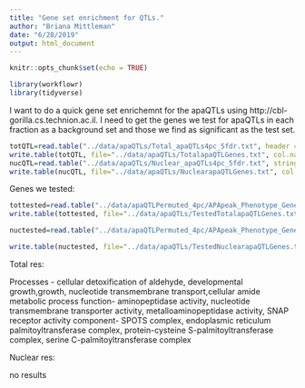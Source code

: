 ```yaml
---
title: "Gene set enrichment for QTLs."
author: "Briana Mittleman"
date: "6/28/2019"
output: html_document
---
```


```r
knitr::opts_chunk$set(echo = TRUE)
```


```r
library(workflowr)
library(tidyverse)
```

I want to do a quick gene set enrichemnt for the apaQTLs using http://cbl-gorilla.cs.technion.ac.il. I need to get the genes we test for apaQTLs in each fraction as a background set and those we find as significant as the test set.  


```r
totQTL=read.table("../data/apaQTLs/Total_apaQTLs4pc_5fdr.txt", header = T, stringsAsFactors = F) %>% select(Gene) %>% unique()
write.table(totQTL, file="../data/apaQTLs/TotalapaQTLGenes.txt", col.names = F, row.names = F, quote = F)
nucQTL=read.table("../data/apaQTLs/Nuclear_apaQTLs4pc_5fdr.txt", stringsAsFactors = F, header = T) %>% select(Gene) %>% unique()
write.table(nucQTL, file="../data/apaQTLs/NuclearapaQTLGenes.txt", col.names = F, row.names = F, quote = F)
```


Genes we tested:

```r
tottested=read.table("../data/apaQTLPermuted_4pc/APApeak_Phenotype_GeneLocAnno.Total_permResBH.txt", header = T, stringsAsFactors = F) %>% separate(pid, into=c("chr", "start", "end", "peakID"),sep=":") %>% separate(peakID, into=c("gene", "loc", "strand", "PAS"), sep="_") %>% select(gene) %>% unique()
write.table(tottested, file="../data/apaQTLs/TestedTotalapaQTLGenes.txt", col.names = F, row.names = F, quote = F)

nuctested=read.table("../data/apaQTLPermuted_4pc/APApeak_Phenotype_GeneLocAnno.Nuclear_permResBH.txt", header = T, stringsAsFactors = F) %>% separate(pid, into=c("chr", "start", "end", "peakID"),sep=":") %>% separate(peakID, into=c("gene", "loc", "strand", "PAS"), sep="_") %>% select(gene) %>% unique()

write.table(nuctested, file="../data/apaQTLs/TestedNuclearapaQTLGenes.txt", col.names = F, row.names = F, quote = F)
```

Total res:

Processes - cellular detoxification of aldehyde,	developmental growth,growth,	nucleotide transmembrane transport,cellular amide metabolic process
function- 	aminopeptidase activity,	nucleotide transmembrane transporter activity, metalloaminopeptidase activity,	SNAP receptor activity
component- 	SPOTS complex, endoplasmic reticulum palmitoyltransferase complex, 	protein-cysteine S-palmitoyltransferase complex, 	serine C-palmitoyltransferase complex


Nuclear res:

no results
